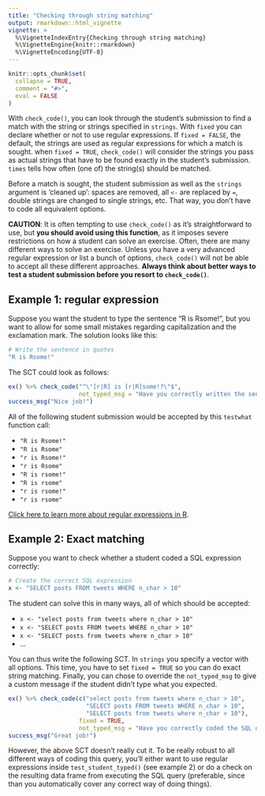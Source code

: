 ```yaml
---
title: "Checking through string matching"
output: rmarkdown::html_vignette
vignette: >
  %\VignetteIndexEntry{Checking through string matching}
  %\VignetteEngine{knitr::rmarkdown}
  %\VignetteEncoding{UTF-8}
---
```


```r
knitr::opts_chunk$set(
  collapse = TRUE,
  comment = "#>",
  eval = FALSE
)
```

With `check_code()`, you can look through the student's submission to find a match with the string or strings specified in `strings`. With `fixed` you can declare whether or not to use regular expressions. If `fixed = FALSE`, the default, the strings are used as regular expressions for which a match is sought. when `fixed = TRUE`, `check_code()` will consider the strings you pass as actual strings that have to be found exactly in the student's submission. `times` tells how often (one of) the string(s) should be matched.

Before a match is sought, the student submission as well as the `strings` argument is 'cleaned up': spaces are removed, all `<-` are replaced by `=`, double strings are changed to single strings, etc. That way, you don't have to code all equivalent options.

**CAUTION**: It is often tempting to use `check_code()` as it's straightforward to use, but **you should avoid using this function**, as it imposes severe restrictions on how a student can solve an exercise. Often, there are many different ways to solve an exercise. Unless you have a very advanced regular expression or list a bunch of options, `check_code()` will not be able to accept all these different approaches. **Always think about better ways to test a student submission before you resort to `check_code()`**.

## Example 1: regular expression

Suppose you want the student to type the sentence "R is Rsome!", but you want to allow for some small mistakes regarding capitalization and the exclamation mark. The solution looks like this:

```r
# Write the sentence in quotes
"R is Rsome!"
```

The SCT could look as follows:

```r
ex() %>% check_code("^\"[r|R] is [r|R]some!?\"$",
                    not_typed_msg = "Have you correctly written the sentence `R is Rsome!`?")
success_msg("Nice job!")
```

All of the following student submission would be accepted by this `testwhat` function call:

- `"R is Rsome!"`
- `"R is Rsome"`
- `"r is Rsome!"`
- `"r is Rsome"`
- `"R is rsome!"`
- `"R is rsome"`
- `"r is rsome!"`
- `"r is rsome"`

[Click here to learn more about regular expressions in R](https://stat.ethz.ch/R-manual/R-devel/library/base/html/regex.html).

## Example 2: Exact matching

Suppose you want to check whether a student coded a SQL expression correctly:

```r
# Create the correct SQL expression
x <- "SELECT posts FROM tweets WHERE n_char > 10"
```

The student can solve this in many ways, all of which should be accepted:

- `x <- "select posts from tweets where n_char > 10"`
- `x <- "SELECT posts FROM tweets WHERE n_char > 10"`
- `x <- "SELECT posts from tweets where n_char > 10"`
- ...

You can thus write the following SCT. In `strings` you specify a vector with all options. This time, you have to set `fixed = TRUE` so you can do exact string matching. Finally, you can chose to override the `not_typed_msg` to give a custom message if the student didn't type what you expected.

```r
ex() %>% check_code(c("select posts from tweets where n_char > 10",
                      "SELECT posts FROM tweets WHERE n_char > 10",
                      "SELECT posts from tweets where n_char > 10"),
                    fixed = TRUE,
                    not_typed_msg = "Have you correctly coded the SQL query?")
success_msg("Great job!")
```

However, the above SCT doesn't really cut it. To be really robust to all different ways of coding this query, you'll either want to use regular expressions inside `test_student_typed()` (see example 2) or do a check on the resulting data frame from executing the SQL query (preferable, since than you automatically cover any correct way of doing things).
